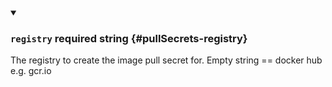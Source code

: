 
<details className="config-field" data-expandable="false" open>
<summary>

### `registry` <span className="config-field-required" data-required="true">required</span> <span className="config-field-type">string</span> <span className="config-field-default"></span> <span className="config-field-enum"></span> {#pullSecrets-registry}

The registry to create the image pull secret for.
Empty string == docker hub
e.g. gcr.io

</summary>



</details>
